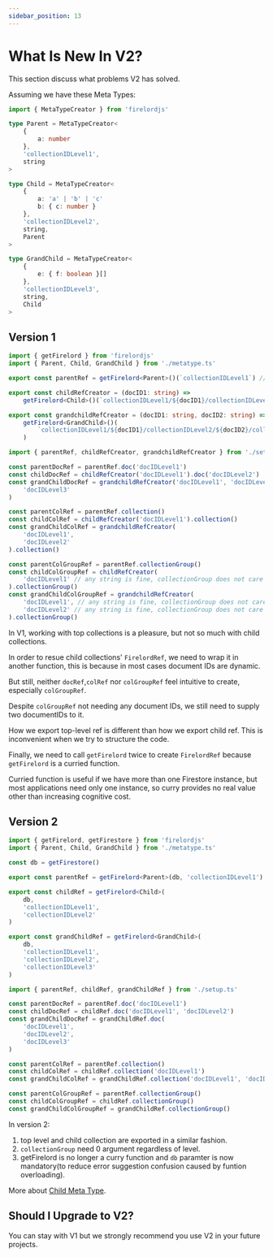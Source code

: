 ```yaml
---
sidebar_position: 13
---
```


# What Is New In V2?

This section discuss what problems V2 has solved.

Assuming we have these Meta Types:

```ts title='metaType.ts'
import { MetaTypeCreator } from 'firelordjs'

type Parent = MetaTypeCreator<
	{
		a: number
	},
	'collectionIDLevel1',
	string
>

type Child = MetaTypeCreator<
	{
		a: 'a' | 'b' | 'c'
		b: { c: number }
	},
	'collectionIDLevel2',
	string,
	Parent
>

type GrandChild = MetaTypeCreator<
	{
		e: { f: boolean }[]
	},
	'collectionIDLevel3',
	string,
	Child
>
```

## Version 1

```ts title='setup.ts'
import { getFirelord } from 'firelordjs'
import { Parent, Child, GrandChild } from './metatype.ts'

export const parentRef = getFirelord<Parent>()(`collectionIDLevel1`) // don't need to wrap it in a function

export const childRefCreator = (docID1: string) =>
	getFirelord<Child>()(`collectionIDLevel1/${docID1}/collectionIDLevel2`) // need to wrap it in a function

export const grandchildRefCreator = (docID1: string, docID2: string) =>
	getFirelord<GrandChild>()(
		`collectionIDLevel1/${docID1}/collectionIDLevel2/${docID2}/collectionIDLevel3` // need to wrap it in a function
	)
```

```ts title='implementation.ts'
import { parentRef, childRefCreator, grandchildRefCreator } from './setup.ts'

const parentDocRef = parentRef.doc('docIDLevel1')
const childDocRef = childRefCreator('docIDLevel1').doc('docIDLevel2')
const grandChildDocRef = grandchildRefCreator('docIDLevel1', 'docIDLevel2').doc(
	'docIDLevel3'
)

const parentColRef = parentRef.collection()
const childColRef = childRefCreator('docIDLevel1').collection()
const grandChildColRef = grandchildRefCreator(
	'docIDLevel1',
	'docIDLevel2'
).collection()

const parentColGroupRef = parentRef.collectionGroup()
const childColGroupRef = childRefCreator(
	'docIDLevel1' // any string is fine, collectionGroup does not care about document ID
).collectionGroup()
const grandChildColGroupRef = grandchildRefCreator(
	'docIDLevel1', // any string is fine, collectionGroup does not care about document ID
	'docIDLevel2' // any string is fine, collectionGroup does not care about document ID
).collectionGroup()
```

In V1, working with top collections is a pleasure, but not so much with child collections.

In order to resue child collections' `FirelordRef`, we need to wrap it in another function, this is because in most cases document IDs are dynamic.

But still, neither `docRef`,`colRef` nor `colGroupRef` feel intuitive to create, especially `colGroupRef`.

Despite `colGroupRef` not needing any document IDs, we still need to supply two documentIDs to it.

How we export top-level ref is different than how we export child ref. This is inconvenient when we try to structure the code.

Finally, we need to call `getFirelord` twice to create `FirelordRef` because `getFirelord` is a curried function.

Curried function is useful if we have more than one Firestore instance, but most applications need only one instance, so curry provides no real value other than increasing cognitive cost.

## Version 2

```ts title='setup.ts'
import { getFirelord, getFirestore } from 'firelordjs'
import { Parent, Child, GrandChild } from './metatype.ts'

const db = getFirestore()

export const parentRef = getFirelord<Parent>(db, 'collectionIDLevel1')

export const childRef = getFirelord<Child>(
	db,
	'collectionIDLevel1',
	'collectionIDLevel2'
)

export const grandChildRef = getFirelord<GrandChild>(
	db,
	'collectionIDLevel1',
	'collectionIDLevel2',
	'collectionIDLevel3'
)
```

```ts title='implementation.ts'
import { parentRef, childRef, grandChildRef } from './setup.ts'

const parentDocRef = parentRef.doc('docIDLevel1')
const childDocRef = childRef.doc('docIDLevel1', 'docIDLevel2')
const grandChildDocRef = grandChildRef.doc(
	'docIDLevel1',
	'docIDLevel2',
	'docIDLevel3'
)

const parentColRef = parentRef.collection()
const childColRef = childRef.collection('docIDLevel1')
const grandChildColRef = grandChildRef.collection('docIDLevel1', 'docIDLevel2')

const parentColGroupRef = parentRef.collectionGroup()
const childColGroupRef = childRef.collectionGroup()
const grandChildColGroupRef = grandChildRef.collectionGroup()
```

In version 2:

1. top level and child collection are exported in a similar fashion.
2. `collectionGroup` need 0 argument regardless of level.
3. getFirelord is no longer a curry function and `db` paramter is now mandatory(to reduce error suggestion confusion caused by funtion overloading).

More about [Child Meta Type](./guides/child_metatype).

## Should I Upgrade to V2?

You can stay with V1 but we strongly recommend you use V2 in your future projects.
